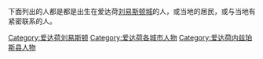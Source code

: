 下面列出的人都是都是出生在爱达荷[[刘易斯顿_(爱达荷州)|刘易斯顿城]]的人，或当地的居民，或与当地有紧密联系的人。

[[Category:爱达荷刘易斯顿|Category:爱达荷刘易斯顿]]
[[Category:爱达荷各城市人物|Category:爱达荷各城市人物]]
[[Category:爱达荷内兹珀斯县人物|Category:爱达荷内兹珀斯县人物]]